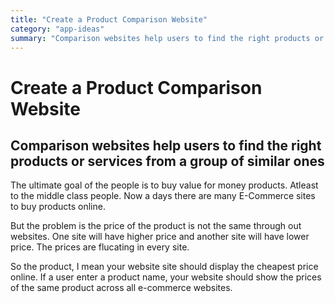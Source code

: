 ```yaml
---
title: "Create a Product Comparison Website"
category: "app-ideas"
summary: "Comparison websites help users to find the right products or services from a group of similar ones"
---
```


# Create a Product Comparison Website

## Comparison websites help users to find the right products or services from a group of similar ones

The ultimate goal of the people is to buy value for money products. Atleast to the middle class people. Now a days there are many E-Commerce sites to buy products online.

But the problem is the price of the product is not the same through out websites. One site will have higher price and another site will have lower price. The prices are flucating in every site.

So the product, I mean your website site should display the cheapest price online. If a user enter a product name, your website should show the prices of the same product across all e-commerce websites.
